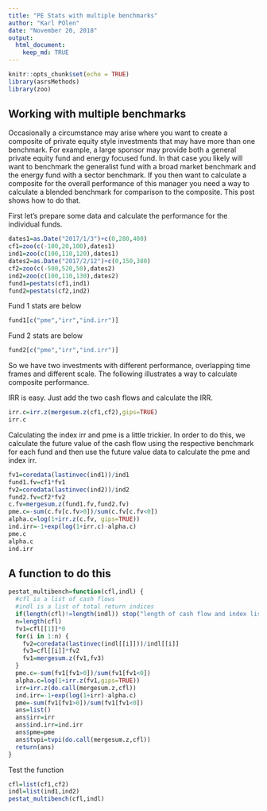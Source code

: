 ```yaml
---
title: "PE Stats with multiple benchmarks"
author: "Karl POlen"
date: "November 20, 2018"
output: 
  html_document:
    keep_md: TRUE
---
```


```r
knitr::opts_chunk$set(echo = TRUE)
library(asrsMethods)
library(zoo)
```

## Working with multiple benchmarks

Occasionally a circumstance may arise where you want to create a composite of private equity style investments that may have more than one benchmark.  For example, a large sponsor may provide both a general private equity fund and energy focused fund.  In that case you likely will want to benchmark the generalist fund with a broad market benchmark and the energy fund with a sector benchmark.  If you then want to calculate a composite for the overall performance of this manager you need a way to calculate a blended benchmark for comparison to the composite.  This post shows how to do that.

First let's prepare some data and calculate the performance for the individual funds.


```r
dates1=as.Date("2017/1/3")+c(0,280,400)
cf1=zoo(c(-100,20,100),dates1)
ind1=zoo(c(100,110,120),dates1)
dates2=as.Date("2017/2/12")+c(0,150,380)
cf2=zoo(c(-500,520,50),dates2)
ind2=zoo(c(100,110,130),dates2)
fund1=pestats(cf1,ind1)
fund2=pestats(cf2,ind2)
```

Fund 1 stats are below

```r
fund1[c("pme","irr","ind.irr")]

```

Fund 2 stats are below

```r
fund2[c("pme","irr","ind.irr")]

```

So we have two investments with different performance, overlapping time frames and different scale.  The following illustrates a way to calculate composite performance.

IRR is easy.  Just add the two cash flows and calculate the IRR.

```r
irr.c=irr.z(mergesum.z(cf1,cf2),gips=TRUE)
irr.c
```

Calculating the index irr and pme is a little trickier.  In order to do this, we calculate the future value of the cash flow using the respective benchmark for each fund and then use the future value data to calculate the pme and index irr.

```r
fv1=coredata(lastinvec(ind1))/ind1
fund1.fv=cf1*fv1
fv2=coredata(lastinvec(ind2))/ind2
fund2.fv=cf2*fv2
c.fv=mergesum.z(fund1.fv,fund2.fv)
pme.c=-sum(c.fv[c.fv>0])/sum(c.fv[c.fv<0])
alpha.c=log(1+irr.z(c.fv, gips=TRUE))
ind.irr=-1+exp(log(1+irr.c)-alpha.c)
pme.c
alpha.c
ind.irr
```

## A function to do this

```r
pestat_multibench=function(cfl,indl) {
  #cfl is a list of cash flows
  #indl is a list of total return indices
  if(length(cfl)!=length(indl)) stop("length of cash flow and index lists not the same")
  n=length(cfl)
  fv1=cfl[[1]]*0
  for(i in 1:n) {
    fv2=coredata(lastinvec(indl[[i]]))/indl[[i]]
    fv3=cfl[[i]]*fv2
    fv1=mergesum.z(fv1,fv3)
  }
  pme.c=-sum(fv1[fv1>0])/sum(fv1[fv1<0])
  alpha.c=log(1+irr.z(fv1,gips=TRUE))
  irr=irr.z(do.call(mergesum.z,cfl))
  ind.irr=-1+exp(log(1+irr)-alpha.c)
  pme=-sum(fv1[fv1>0])/sum(fv1[fv1<0])
  ans=list()
  ans$irr=irr
  ans$ind.irr=ind.irr
  ans$pme=pme
  ans$tvpi=tvpi(do.call(mergesum.z,cfl))
  return(ans)
}
```

Test the function

```r
cfl=list(cf1,cf2)
indl=list(ind1,ind2)
pestat_multibench(cfl,indl)
```
